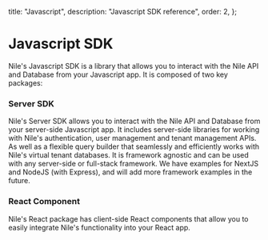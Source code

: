   title: "Javascript",
  description: "Javascript SDK reference",
  order: 2,
};

# Javascript SDK

Nile's Javascript SDK is a library that allows you to interact with the Nile API and Database from your Javascript app. It is composed of two key packages:

### Server SDK

Nile's Server SDK allows you to interact with the Nile API and Database from your server-side Javascript app.
It includes server-side libraries for working with Nile's authentication, user management and tenant management APIs.
As well as a flexible query builder that seamlessly and efficiently works with Nile's virtual tenant databases.
It is framework agnostic and can be used with any server-side or full-stack framework.
We have examples for NextJS and NodeJS (with Express), and will add more framework examples in the future.

<Cards>
  <Card file="./sdk-reference/javascript/server/index.mdx" root="reference" />
</Cards>

### React Component

Nile's React package has client-side React components that allow you to easily integrate Nile's functionality into your React app.

<Cards>
  <Card file="./sdk-reference/javascript/react/index.mdx" root="reference" />
</Cards>
